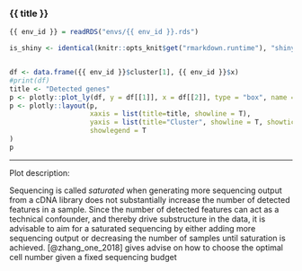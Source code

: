 
### {{ title }}

<!-- Component created on {{ date }} -->

```r
{{ env_id }} = readRDS("envs/{{ env_id }}.rds")

is_shiny <- identical(knitr::opts_knit$get("rmarkdown.runtime"), "shiny")
```

```r

```

```r
df <- data.frame({{ env_id }}$cluster[1], {{ env_id }}$x)
#print(df)
title <- "Detected genes"
p <- plotly::plot_ly(df, y = df[[1]], x = df[[2]], type = "box", name = df[[1]])
p <- plotly::layout(p,
                    xaxis = list(title=title, showline = T),
                    yaxis = list(title="Cluster", showline = T, showticklabels = T),
                    showlegend = T
)
p
```

***

Plot description:

Sequencing is called *saturated* when generating more sequencing output from a cDNA library does not substantially increase the number of detected features in a sample. Since the number of detected features can act as a technical confounder, and thereby drive substructure in the data, it is advisable to aim for a saturated sequencing by either adding more sequencing output or decreasing the number of samples until saturation is achieved. [@zhang_one_2018] gives advise on how to choose the optimal cell number given a fixed sequencing budget


